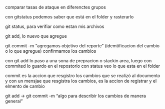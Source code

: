 comparar tasas de ataque en diferenctes grupos

con gitstatus podemos saber que está en el folder y rasterarlo



git status, para verifiar como estan mis archivos

git add, lo nuevo que agregue

git commit -m "agregamos objetivo del reporte " (idemtificacion del cambio o lo que agregue) confirmamos los cambios

con git add lo paso a una sona de prepracion o stackin area, luego con commited lo guardo en el repostorio
con status veo lo que esta en el folder

commit es la accion que resgistro los cambios que se realizó al documento y con un mensjae que resgistra los cambios, es la accion de registrar y el elmento de cambio


git add -> git commit -m "algo para describir los cambios de manera general"

